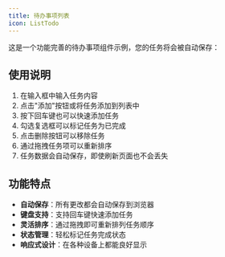 ```yaml
---
title: 待办事项列表
icon: ListTodo
---
```



这是一个功能完善的待办事项组件示例，您的任务将会被自动保存：

<TodoList />

## 使用说明
1. 在输入框中输入任务内容
2. 点击"添加"按钮或将任务添加到列表中
3. 按下回车键也可以快速添加任务
4. 勾选复选框可以标记任务为已完成
5. 点击删除按钮可以移除任务
6. 通过拖拽任务项可以重新排序
7. 任务数据会自动保存，即使刷新页面也不会丢失

## 功能特点
- **自动保存**：所有更改都会自动保存到浏览器
- **键盘支持**：支持回车键快速添加任务
- **灵活排序**：通过拖拽即可重新排列任务顺序
- **状态管理**：轻松标记任务完成状态
- **响应式设计**：在各种设备上都能良好显示

